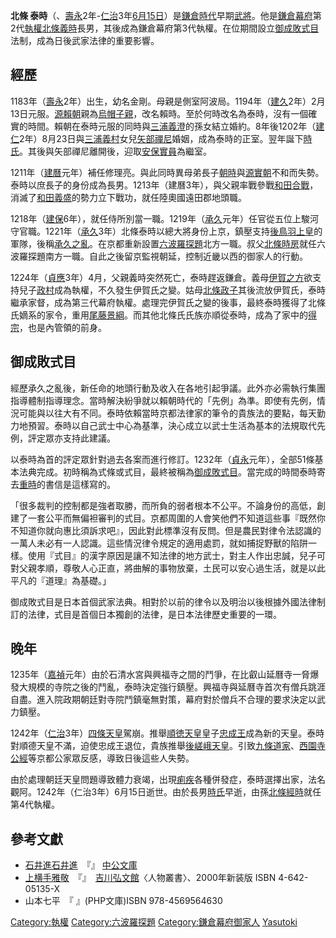 {{japanese|image= Hōjō Yasutoki.jpg|caption=北條泰時|japanese=北条泰時|kana=ほうじょう やすとき|romaji=Hōjō Yasutoki}}

'''北條 泰時'''（{{bd|1183年||1242年|7月14日|CatIdx=Houjou Yasutoki}}、[[壽永|壽永]]2年-[[仁治|仁治]]3年[[六月十五|6月15日]]）是[[鎌倉時代|鎌倉時代]]早期[[武將|武將]]。他是[[鎌倉幕府|鎌倉幕府]]第2代[[執權|執權]][[北條義時|北條義時]]長男，其後成為鎌倉幕府第3代執權。在位期間設立[[御成敗式目|御成敗式目]]法制，成為日後武家法律的重要影響。

==經歷==
1183年（[[壽永|壽永]]2年）出生，幼名金剛。母親是側室阿波局。1194年（[[建久|建久]]2年）2月13日元服。[[源賴朝|源賴朝]]親為[[烏帽子親|烏帽子親]]，改名賴時。至於何時改名為泰時，沒有一個確實的時間。賴朝在泰時元服的同時與[[三浦義澄|三浦義澄]]的孫女結立婚約。8年後1202年（[[建仁|建仁]]2年）8月23日與[[三浦義村|三浦義村]]女兒[[矢部禪尼|矢部禪尼]]婚姻，成為泰時的正室。翌年誕下[[北條時氏|時氏]]。其後與矢部禪尼離開後，迎取[[安保實員|安保實員]]為繼室。

1211年（[[建曆|建曆]]元年）補任修理亮。與此同時異母弟長子[[北條朝時|朝時]]與[[源實朝|源實朝]]不和而失勢。泰時以庶長子的身份成為長男。1213年（建曆3年），與父親率戰參戰[[和田合戰|和田合戰]]，消滅了[[和田義盛|和田義盛]]的勢力立下戰功，就任陸奧國遠田郡地頭職。

1218年（[[建保|建保]]6年），就任侍所別當一職。1219年（[[承久|承久]]元年）任官從五位上駿河守官職。1221年（[[承久|承久]]3年）北條泰時以總大將身份上京，鎮壓支持[[後鳥羽天皇|後鳥羽上皇]]的軍隊，後稱[[承久之亂|承久之亂]]。在京都重新設置[[六波羅探題|六波羅探題]]北方一職。叔父[[北條時房|北條時房]]就任六波羅探題南方一職。自此之後留京監視朝延，控制近畿以西的御家人的行動。

1224年（[[貞應|貞應]]3年）4月，父親義時突然死亡，泰時趕返鎌倉。義母[[伊賀之方|伊賀之方]]欲支持兒子[[北條政村|政村]]成為執權，不久發生伊賀氏之變。姑母[[北條政子|北條政子]]其後流放伊賀氏，泰時繼承家督，成為第三代幕府執權。處理完伊賀氏之變的後事，最終泰時獲得了北條氏嫡系的家令，重用[[尾藤景綱|尾藤景綱]]。而其他北條氏氏族亦順從泰時，成為了家中的[[得宗|得宗]]，也是內管領的前身。

==御成敗式目==
經歷承久之亂後，新任命的地頭行動及收入在各地引起爭議。此外亦必需執行集團指導體制指導理念。當時解決紛爭就以賴朝時代的「先例」為準。即使有先例，情況可能與以往大有不同。泰時依賴當時京都法律家的筆令的貴族法的要點，每天勤力地預習。泰時以自己武士中心為基準，決心成立以武士生活為基本的法規取代先例，評定眾亦支持此建議。

以泰時為首的評定眾針對過去各案而進行修訂。1232年（[[貞永|貞永]]元年），全部51條基本法典完成。初時稱為式條或式目，最終被稱為[[御成敗式目|御成敗式目]]。當完成的時間泰時寄去[[北條重時|重時]]的書信是這樣寫的。

「很多裁判的控制都是強者取勝，而所負的弱者根本不公平。不論身份的高低，創建了一套公平而無偏袒審判的式目。京都周圍的人會笑他們不知道這些事『既然你不知道你就向惠比須訴求吧』，因此對此標準沒有反問。但是農民對律令法認識的一萬人未必有一人認識。這些情況律令規定的適用處罰，就如捕捉野獸的陷阱一樣。使用『式目』的漢字原因是讓不知法律的地方武士，對主人作出忠誠，兒子可對父親孝順，尊敬人心正直，將曲解的事物放棄，土民可以安心過生活，就是以此平凡的『道理』為基礎。」

御成敗式目是日本首個武家法典。相對於以前的律令以及明治以後根據外國法律制訂的法律，式目是首個日本獨創的法律，是日本法律歷史重要的一環。

==晚年==
1235年（[[嘉禎|嘉禎]]元年）由於石清水宮與興福寺之間的鬥爭，在比叡山延曆寺一脅爆發大規模的寺院之後的鬥亂，泰時決定強行鎮壓。興福寺與延曆寺首次有僧兵跳涯自盡。進入院政期朝廷對寺院鬥鎮毫無對策，幕府對於僧兵不合理的要求決定以武力鎮壓。

1242年（[[仁治|仁治]]3年）[[四條天皇|四條天皇]]駕崩。推舉[[順徳天皇|順徳天皇]]皇子[[岩倉宮忠成王|忠成王]]成為新的天皇。泰時對順德天皇不滿，迫使忠成王退位，貴族推舉[[後嵯峨天皇|後嵯峨天皇]]。引致[[九條道家|九條道家]]、[[西園寺公經|西園寺公經]]等京都公家眾反感，導致日後這些人失勢。

由於處理朝廷天皇問題導致體力衰竭，出現[[痢疾|痢疾]]各種併發症，泰時選擇出家，法名觀阿。1242年（仁治3年）6月15日逝世。由於長男[[北條時氏|時氏]]早逝，由孫[[北條經時|北條經時]]就任第4代執權。

== 參考文獻 ==
{{Commonscat|Hōjō Yasutoki}}
*[[石井進石井進|石井進石井進]]　『{{lang|ja|日本の歴史 7 鎌倉幕府}}』 [[中公文庫|中公文庫]]
*[[上横手雅敬|上横手雅敬]]　『{{lang|ja|北条泰時}}』　[[吉川弘文館|吉川弘文館]]〈人物叢書〉、2000年新装版 ISBN 4-642-05135-X
*山本七平　『{{lang|ja|日本的革命の哲学―日本人を動かす原理}} 』(PHP文庫)ISBN 978-4569564630

{{start box}}
{{succession box|title=[[鎌倉幕府|鎌倉幕府]][[執權|執權]]|before=[[北條義時|北條義時]]|after=[[北條經時|北條經時]]|years=1224-1242}}
{{succession box|title=[[得宗|得宗]]|before=[[北條義時|北條義時]]|after=[[北條經時|北條經時]]|years=1224-1242}}
{{end box}}

{{北條氏得宗}}
{{鎌倉幕府執權}}
{{六波羅探題}}

{{Authority control}}
{{DEFAULTSORT:Houjou Yasutoki}}
[[Category:執權|Category:執權]]
[[Category:六波羅探題|Category:六波羅探題]]
[[Category:鎌倉幕府御家人|Category:鎌倉幕府御家人]]
[[Category:得宗|Yasutoki]]